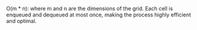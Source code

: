 O(m * n):
    where m and n are the dimensions of the grid. Each cell is enqueued and dequeued at most once, making the process highly efficient and optimal.